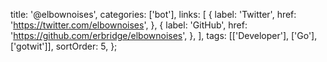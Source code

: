   title: '@elbownoises',
  categories: ['bot'],
  links: [
    {
      label: 'Twitter',
      href: 'https://twitter.com/elbownoises',
    },
    {
      label: 'GitHub',
      href: 'https://github.com/erbridge/elbownoises',
    },
  ],
  tags: [['Developer'], ['Go'], ['gotwit']],
  sortOrder: 5,
};
